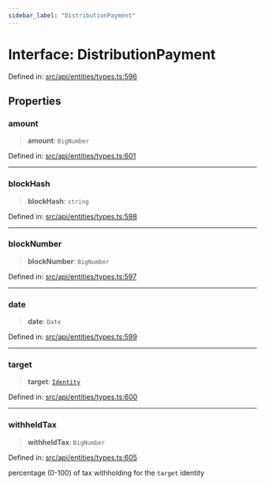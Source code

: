 ```yaml
---
sidebar_label: "DistributionPayment"
---
```


# Interface: DistributionPayment

Defined in: [src/api/entities/types.ts:596](https://github.com/PolymeshAssociation/polymesh-sdk/blob/bee6a2fe7a8ce5db42a6982e793782182cde2153/src/api/entities/types.ts#L596)

## Properties

### amount

> **amount**: `BigNumber`

Defined in: [src/api/entities/types.ts:601](https://github.com/PolymeshAssociation/polymesh-sdk/blob/bee6a2fe7a8ce5db42a6982e793782182cde2153/src/api/entities/types.ts#L601)

***

### blockHash

> **blockHash**: `string`

Defined in: [src/api/entities/types.ts:598](https://github.com/PolymeshAssociation/polymesh-sdk/blob/bee6a2fe7a8ce5db42a6982e793782182cde2153/src/api/entities/types.ts#L598)

***

### blockNumber

> **blockNumber**: `BigNumber`

Defined in: [src/api/entities/types.ts:597](https://github.com/PolymeshAssociation/polymesh-sdk/blob/bee6a2fe7a8ce5db42a6982e793782182cde2153/src/api/entities/types.ts#L597)

***

### date

> **date**: `Date`

Defined in: [src/api/entities/types.ts:599](https://github.com/PolymeshAssociation/polymesh-sdk/blob/bee6a2fe7a8ce5db42a6982e793782182cde2153/src/api/entities/types.ts#L599)

***

### target

> **target**: [`Identity`](../../Identity/classes/Identity.mdx)

Defined in: [src/api/entities/types.ts:600](https://github.com/PolymeshAssociation/polymesh-sdk/blob/bee6a2fe7a8ce5db42a6982e793782182cde2153/src/api/entities/types.ts#L600)

***

### withheldTax

> **withheldTax**: `BigNumber`

Defined in: [src/api/entities/types.ts:605](https://github.com/PolymeshAssociation/polymesh-sdk/blob/bee6a2fe7a8ce5db42a6982e793782182cde2153/src/api/entities/types.ts#L605)

percentage (0-100) of tax withholding for the `target` identity

